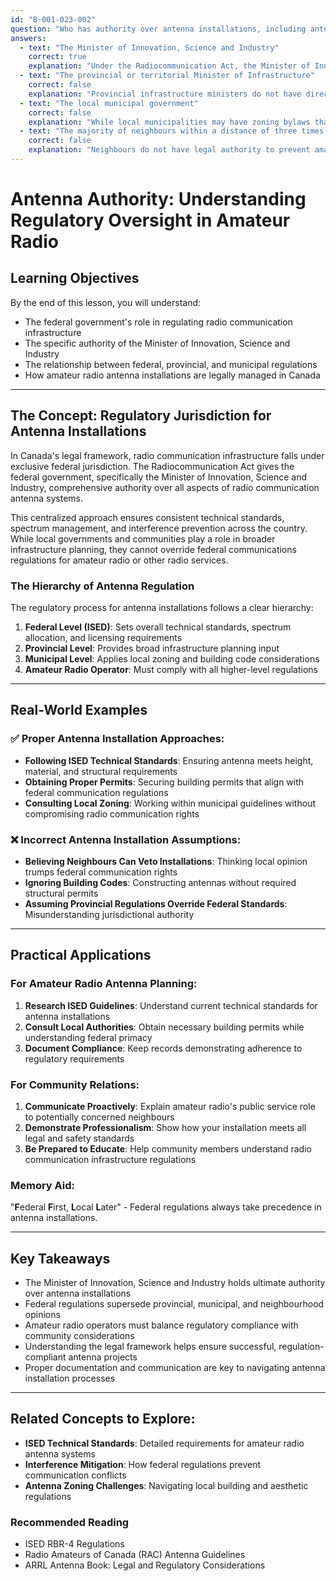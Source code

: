 ```yaml
---
id: "B-001-023-002"
question: "Who has authority over antenna installations, including antenna masts and towers?"
answers:
  - text: "The Minister of Innovation, Science and Industry"
    correct: true
    explanation: "Under the Radiocommunication Act, the Minister of Innovation, Science and Industry (ISED) has ultimate federal authority over radio communications infrastructure, including amateur radio antenna installations. This includes technical standards, spectrum allocation, and regulatory oversight for all radio communication antenna systems across Canada. The Minister delegates specific implementation to ISED, which provides technical standards and licensing frameworks for amateur radio antenna installations."
  - text: "The provincial or territorial Minister of Infrastructure"
    correct: false
    explanation: "Provincial infrastructure ministers do not have direct regulatory authority over radio communication antenna installations. While provinces might have input on broader infrastructure planning, amateur radio antenna regulations are exclusively a federal jurisdiction under ISED's authority. Provinces cannot override or supersede federal communications regulations for antenna installations."
  - text: "The local municipal government"
    correct: false
    explanation: "While local municipalities may have zoning bylaws that impact antenna placement, they do not have ultimate legal authority over radio communication antenna installations. Municipal regulations must conform to federal communications laws, and cannot prohibit reasonable amateur radio antenna installations that meet ISED technical standards and local building codes."
  - text: "The majority of neighbours within a distance of three times the proposed antenna height"
    correct: false
    explanation: "Neighbours do not have legal authority to prevent amateur radio antenna installations, despite potential aesthetic concerns. While good community relations are important, antenna installation rights are governed by federal regulations, not by neighbour consensus. Amateur radio operators must follow ISED guidelines and local building codes, but do not require direct neighbour approval."
---
```


# Antenna Authority: Understanding Regulatory Oversight in Amateur Radio

## Learning Objectives
By the end of this lesson, you will understand:
- The federal government's role in regulating radio communication infrastructure
- The specific authority of the Minister of Innovation, Science and Industry
- The relationship between federal, provincial, and municipal regulations
- How amateur radio antenna installations are legally managed in Canada

---

## The Concept: Regulatory Jurisdiction for Antenna Installations

In Canada's legal framework, radio communication infrastructure falls under exclusive federal jurisdiction. The Radiocommunication Act gives the federal government, specifically the Minister of Innovation, Science and Industry, comprehensive authority over all aspects of radio communication antenna systems.

This centralized approach ensures consistent technical standards, spectrum management, and interference prevention across the country. While local governments and communities play a role in broader infrastructure planning, they cannot override federal communications regulations for amateur radio or other radio services.

### The Hierarchy of Antenna Regulation

The regulatory process for antenna installations follows a clear hierarchy:
1. **Federal Level (ISED)**: Sets overall technical standards, spectrum allocation, and licensing requirements
2. **Provincial Level**: Provides broad infrastructure planning input
3. **Municipal Level**: Applies local zoning and building code considerations
4. **Amateur Radio Operator**: Must comply with all higher-level regulations

---

## Real-World Examples

### ✅ Proper Antenna Installation Approaches:
- **Following ISED Technical Standards**: Ensuring antenna meets height, material, and structural requirements
- **Obtaining Proper Permits**: Securing building permits that align with federal communication regulations
- **Consulting Local Zoning**: Working within municipal guidelines without compromising radio communication rights

### ❌ Incorrect Antenna Installation Assumptions:
- **Believing Neighbours Can Veto Installations**: Thinking local opinion trumps federal communication rights
- **Ignoring Building Codes**: Constructing antennas without required structural permits
- **Assuming Provincial Regulations Override Federal Standards**: Misunderstanding jurisdictional authority

---

## Practical Applications

### For Amateur Radio Antenna Planning:
1. **Research ISED Guidelines**: Understand current technical standards for antenna installations
2. **Consult Local Authorities**: Obtain necessary building permits while understanding federal primacy
3. **Document Compliance**: Keep records demonstrating adherence to regulatory requirements

### For Community Relations:
1. **Communicate Proactively**: Explain amateur radio's public service role to potentially concerned neighbours
2. **Demonstrate Professionalism**: Show how your installation meets all legal and safety standards
3. **Be Prepared to Educate**: Help community members understand radio communication infrastructure regulations

### Memory Aid:
"**F**ederal **F**irst, **L**ocal **L**ater" - Federal regulations always take precedence in antenna installations.

---

## Key Takeaways

- The Minister of Innovation, Science and Industry holds ultimate authority over antenna installations
- Federal regulations supersede provincial, municipal, and neighbourhood opinions
- Amateur radio operators must balance regulatory compliance with community considerations
- Understanding the legal framework helps ensure successful, regulation-compliant antenna projects
- Proper documentation and communication are key to navigating antenna installation processes

---

## Related Concepts to Explore:
- **ISED Technical Standards**: Detailed requirements for amateur radio antenna systems
- **Interference Mitigation**: How federal regulations prevent communication conflicts
- **Antenna Zoning Challenges**: Navigating local building and aesthetic regulations

### Recommended Reading
- ISED RBR-4 Regulations
- Radio Amateurs of Canada (RAC) Antenna Guidelines
- ARRL Antenna Book: Legal and Regulatory Considerations
